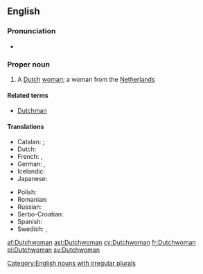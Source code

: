 ==English==

===Pronunciation===
* {{IPA|/dʌtʃˌwʊmən/|lang=en}}

===Proper noun===
{{en-proper noun|Dutchwomen}}

# A [[Dutch]] [[woman]]; a woman from the [[Netherlands]]

====Related terms====
* [[Dutchman]]

====Translations====
{{trans-top|a Dutch woman}}
* Catalan: {{t-|ca|neerlandesa|f}}; {{qualifier|dated}} {{t-|ca|holandesa|f}}
* Dutch: {{t+|nl|Nederlandse|f}}
* French: {{t+|fr|Néerlandaise|f}}, {{t+|fr|Hollandaise|f}}
* German: {{t+|de|Niederländerin|f}}, {{t-|de|Holländerin|f}}
* Icelandic: {{qualifier|not gender specific}} {{t-|is|Hollendingur|m}}
* Japanese: {{t-|ja|オランダ人|tr=Oranda-jin|sc=Jpan}}
{{trans-mid}}
* Polish: {{t+|pl|Holenderka|f}}
* Romanian: {{t+|ro|olandeză|f}}
* Russian: {{t+|ru|голландка|f|tr=gollándka}}
* Serbo-Croatian: {{t-|sh|Nizozemka|f|alt=Nizòzēmka}}
* Spanish: {{t-|es|holandesa|f}}
* Swedish: {{t+|sv|nederländska}}, {{t+|sv|holländska}}
{{trans-bottom}}

[[Category:English nouns with irregular plurals]]

[[af:Dutchwoman]]
[[ast:Dutchwoman]]
[[cy:Dutchwoman]]
[[fr:Dutchwoman]]
[[pl:Dutchwoman]]
[[sv:Dutchwoman]]
